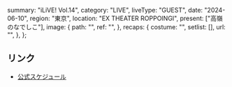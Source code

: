   summary: "iLiVE! Vol.14",
  category: "LIVE",
  liveType: "GUEST",
  date: "2024-06-10",
  region: "東京",
  location: "EX THEATER ROPPOINGI",
  present: ["高嶺のなでしこ"],
  image: {
    path: "",
    ref: "",
  },
  recaps: {
    costume: "",
    setlist: [],
    url: "",
  },
};

## リンク

- [公式スケジュール](https://takanenonadeshiko.jp/?p=2064)
